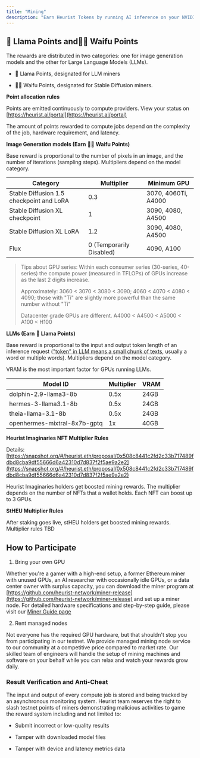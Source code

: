 ```yaml
---
title: "Mining"
description: "Earn Heurist Tokens by running AI inference on your NVIDIA GPUs! Before Heurist Chain is live on mainnet and continuous emission mechanism is implemented, we use points to measure the contribution and allocate rewards in multiple phases."
---
```


## 🦙  **Llama Points and**🧚‍♀️ **Waifu Points**

The rewards are distributed in two categories: one for image generation models and the other for Large Language Models (LLMs).

* 🦙  Llama Points, designated for LLM miners

* 🧚‍♀️  Waifu Points, designated for Stable Diffusion miners.

**Point allocation rules**

Points are emitted continuously to compute providers. View your status on [https://heurist.ai/portal](https://heurist.ai/portal)

The amount of points rewarded to compute jobs depend on the complexity of the job, hardware requirement, and latency.

**Image Generation models (Earn** 🧚‍♀️ **Waifu Points)**

Base reward is proportional to the number of pixels in an image, and the number of iterations (sampling steps). Multipliers depend on the model category.

| Category                                 | Multiplier               | Minimum GPU         |
| ---------------------------------------- | ------------------------ | ------------------- |
| Stable Diffusion 1.5 checkpoint and LoRA | 0.3                      | 3070, 4060Ti, A4000 |
| Stable Diffusion XL checkpoint           | 1                        | 3090, 4080, A4500   |
| Stable Diffusion XL LoRA                 | 1.2                      | 3090, 4080, A4500   |
| Flux                                     | 0 (Temporarily Disabled) | 4090, A100          |

> Tips about GPU series: Within each consumer series (30-series, 40-series) the compute power (measured in TFLOPs) of GPUs increase as the last 2 digits increase.
>
> Approximately: 3060 \< 3070 \< 3080 \< 3090; 4060 \< 4070 \< 4080 \< 4090; those with "Ti" are slightly more powerful than the same number without "Ti"
>
> Datacenter grade GPUs are different. A4000 \< A4500 \< A5000 \< A100 \< H100

**LLMs (Earn** 🦙 **Llama Points)**

Base reward is proportional to the input and output token length of an inference request (["token" in LLM means a small chunk of texts](https://blog.devgenius.io/understanding-tokens-and-tokenization-in-large-language-models-1058cd24b944), usually a word or multiple words). Multipliers depend on the model category.

VRAM is the most important factor for GPUs running LLMs.

| Model ID                     | Multiplier | VRAM |
| ---------------------------- | ---------- | ---- |
| dolphin-2.9-llama3-8b        | 0.5x       | 24GB |
| hermes-3-llama3.1-8b         | 0.5x       | 24GB |
| theia-llama-3.1-8b           | 0.5x       | 24GB |
| openhermes-mixtral-8x7b-gptq | 1x         | 40GB |

**Heurist Imaginaries NFT Multiplier Rules**

Details: [https://snapshot.org/#/heurist.eth/proposal/0x508c8441c2fd2c33b717489fdbd8cba9df55666d6a42310d7d837f2f5ae9a2e2](https://snapshot.org/#/heurist.eth/proposal/0x508c8441c2fd2c33b717489fdbd8cba9df55666d6a42310d7d837f2f5ae9a2e2)

Heurist Imaginaries holders get boosted mining rewards. The multiplier depends on the number of NFTs that a wallet holds. Each NFT can boost up to 3 GPUs.

**StHEU Multiplier Rules**

After staking goes live, stHEU holders get boosted mining rewards. Multiplier rules TBD

## How to Participate

1. Bring your own GPU

Whether you're a gamer with a high-end setup, a former Ethereum miner with unused GPUs, an AI researcher with occasionally idle GPUs, or a data center owner with surplus capacity, you can download the miner program at [https://github.com/heurist-network/miner-release](https://github.com/heurist-network/miner-release) and set up a miner node. For detailed hardware specifications and step-by-step guide, please visit our [Miner Guide page](/guides/miner-guide)

2. Rent managed nodes

Not everyone has the required GPU hardware, but that shouldn't stop you from participating in our testnet. We provide managed mining node service to our community at a competitive price compared to market rate. Our skilled team of engineers will handle the setup of mining machines and software on your behalf while you can relax and watch your rewards grow daily.

### Result Verification and Anti-Cheat

The input and output of every compute job is stored and being tracked by an asynchronous monitoring system. Heurist team reserves the right to slash testnet points of miners demonstrating malicious activities to game the reward system including and not limited to:

* Submit incorrect or low-quality results

* Tamper with downloaded model files

* Tamper with device and latency metrics data
